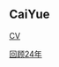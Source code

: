 ## CaiYue

[CV](https://cy-98.github.io/markdown-cv/)

[回顾24年](https://github.com/cy-98/cy-docs/blob/main/docs/%E5%9B%9E%E9%A1%BE2024)
